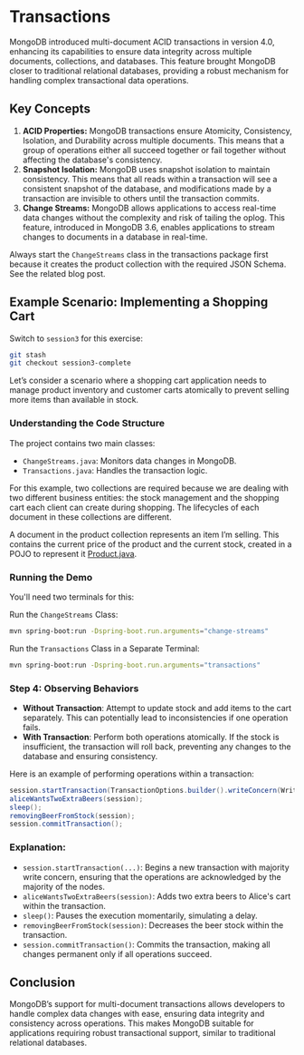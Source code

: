 # Transactions

MongoDB introduced multi-document ACID transactions in version 4.0, enhancing its capabilities to ensure data 
integrity across multiple documents, collections, and databases. This feature brought MongoDB closer to traditional 
relational databases, providing a robust mechanism for handling complex transactional data operations.  

## Key Concepts
1. **ACID Properties:** MongoDB transactions ensure Atomicity, Consistency, Isolation, and Durability across multiple documents. 
This means that a group of operations either all succeed together or fail together without affecting the database's consistency.
2. **Snapshot Isolation:** MongoDB uses snapshot isolation to maintain consistency. This means that all reads within a transaction 
will see a consistent snapshot of the database, and modifications made by a transaction are invisible to others until the transaction commits.
3. **Change Streams:** MongoDB allows applications to access real-time data changes without the complexity and risk of tailing the oplog. 
This feature, introduced in MongoDB 3.6, enables applications to stream changes to documents in a database in real-time.  

Always start the `ChangeStreams` class in the transactions package first because it creates the product 
collection with the required JSON Schema. See the related blog post.

## Example Scenario: Implementing a Shopping Cart
Switch to `session3` for this exercise:
```bash
git stash
git checkout session3-complete
```

Let’s consider a scenario where a shopping cart application needs to manage product inventory and customer 
carts atomically to prevent selling more items than available in stock.

### Understanding the Code Structure
The project contains two main classes:

- `ChangeStreams.java`: Monitors data changes in MongoDB.
- `Transactions.java`: Handles the transaction logic.

For this example, two collections are required because we are dealing with two different business entities: 
the stock management and the shopping cart each client can create during shopping. 
The lifecycles of each document in these collections are different.  

A document in the product collection represents an item I’m selling. This contains the current price of 
the product and the current stock, created in a POJO to represent it [Product.java](https://github.com/mongodb-developer/mdb-java-workshop/blob/session3-complete/src/main/java/com/mongodb/quickstart/transactions/models/Product.java).

### Running the Demo
You'll need two terminals for this:

Run the `ChangeStreams` Class:
```bash
mvn spring-boot:run -Dspring-boot.run.arguments="change-streams"
```

Run the `Transactions` Class in a Separate Terminal:

```bash
mvn spring-boot:run -Dspring-boot.run.arguments="transactions"
```

### Step 4: Observing Behaviors
- **Without Transaction**: Attempt to update stock and add items to the cart separately. This can potentially 
lead to inconsistencies if one operation fails.
- **With Transaction**: Perform both operations atomically. If the stock is insufficient, the transaction 
will roll back, preventing any changes to the database and ensuring consistency.

Here is an example of performing operations within a transaction:

```java
session.startTransaction(TransactionOptions.builder().writeConcern(WriteConcern.MAJORITY).build());
aliceWantsTwoExtraBeers(session);
sleep();
removingBeerFromStock(session);
session.commitTransaction();
```

### Explanation:
- `session.startTransaction(...)`: Begins a new transaction with majority write concern, ensuring that the operations are acknowledged by the majority of the nodes.
- `aliceWantsTwoExtraBeers(session)`: Adds two extra beers to Alice's cart within the transaction.
- `sleep()`: Pauses the execution momentarily, simulating a delay.
- `removingBeerFromStock(session)`: Decreases the beer stock within the transaction.
- `session.commitTransaction()`: Commits the transaction, making all changes permanent only if all operations succeed.

## Conclusion
MongoDB’s support for multi-document transactions allows developers to handle complex data changes with ease, 
ensuring data integrity and consistency across operations. This makes MongoDB suitable for applications 
requiring robust transactional support, similar to traditional relational databases.
